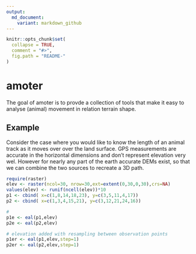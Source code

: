 ```yaml
---
output:
  md_document:
    variant: markdown_github
---
```


<!-- README.md is generated from README.Rmd. Please edit that file -->

```r
knitr::opts_chunk$set(
  collapse = TRUE,
  comment = "#>",
  fig.path = "README-"
)
```

# amoter

The goal of amoter is to provde a collection of tools that make it easy to 
analyse (animal) movement in relation terrain shape.

## Example

Consider the case where you would like to know the length of an animal track
as it moves over over the land surface. GPS measurements are accurate in the
horizontal dimensions and don't represent elevation very wel. However for nearly
any part of the earth accurate DEMs exist, so that we can combine the two sources
to recreate a 3D path.

```r
require(raster)
elev <- raster(ncol=30, nrow=30,ext=extent(0,30,0,30),crs=NA)
values(elev) <- runif(ncell(elev))*10
p1 <- cbind( x=c(1,8,14,18,23), y=c(3,5,11,4,17))
p2 <- cbind( x=c(1,3,4,15,21), y=c(3,12,21,24,16))

#
p1e <- eal(p1,elev)
p2e <- eal(p2,elev)

# elevation added with resampling between observation points
p1er <- eal(p1,elev,step=1)
p2er <- eal(p2,elev,step=1)
```
